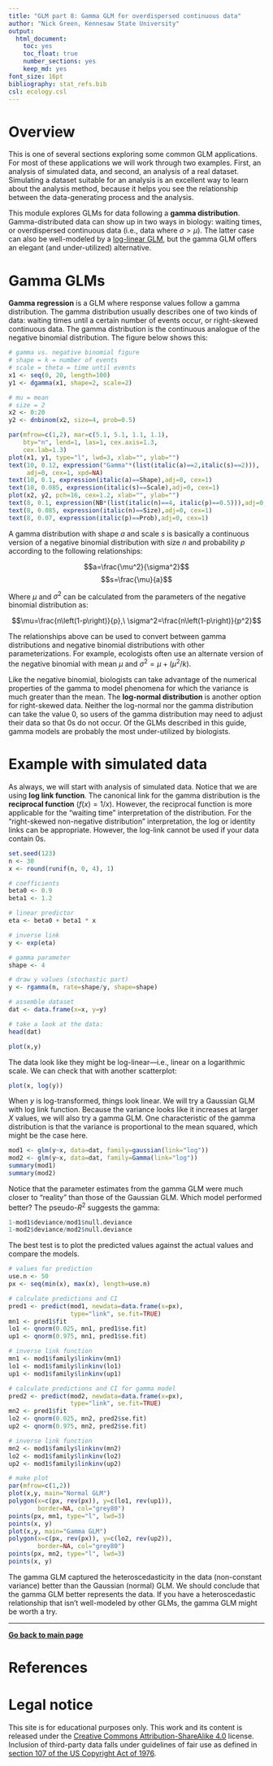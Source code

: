 ```yaml
---
title: "GLM part 8: Gamma GLM for overdispersed continuous data"
author: "Nick Green, Kennesaw State University"
output:
  html_document: 
    toc: yes
    toc_float: true
    number_sections: yes
    keep_md: yes
font_size: 16pt
bibliography: stat_refs.bib
csl: ecology.csl
---
```


# Overview

This is one of several sections exploring some common GLM applications. For most of these applications we will work through two examples. First, an analysis of simulated data, and second, an analysis of a real dataset. Simulating a dataset suitable for an analysis is an excellent way to learn about the analysis method, because it helps you see the relationship between the data-generating process and the analysis.

This module explores GLMs for data following a **gamma distribution**. Gamma-distributed data can show up in two ways in biology: waiting times, or overdispersed continuous data (i.e., data where $\sigma > \mu$). The latter case can also be well-modeled by a [log-linear GLM](https://greenquanteco.github.io/05-glm-03-loglinear_models.html), but the gamma GLM offers an elegant (and under-utilized) alternative.
 
# Gamma GLMs

**Gamma regression** is a GLM where response values follow a gamma distribution. The gamma distribution usually describes one of two kinds of data: waiting times until a certain number of events occur, or right-skewed continuous data. The gamma distribution is the continuous analogue of the negative binomial distribution. The figure below shows this:

```r
# gamma vs. negative binomial figure
# shape = k = number of events
# scale = theta = time until events
x1 <- seq(0, 20, length=100)
y1 <- dgamma(x1, shape=2, scale=2)

# mu = mean
# size = 2
x2 <- 0:20
y2 <- dnbinom(x2, size=4, prob=0.5)

par(mfrow=c(1,2), mar=c(5.1, 5.1, 1.1, 1.1), 
    bty="n", lend=1, las=1, cex.axis=1.3, 
    cex.lab=1.3)
plot(x1, y1, type="l", lwd=3, xlab="", ylab="")
text(10, 0.12, expression("Gamma"*(list(italic(a)==2,italic(s)==2))), 
     adj=0, cex=1, xpd=NA)
text(10, 0.1, expression(italic(a)==Shape),adj=0, cex=1)
text(10, 0.085, expression(italic(s)==Scale),adj=0, cex=1)
plot(x2, y2, pch=16, cex=1.2, xlab="", ylab="")
text(8, 0.1, expression(NB*(list(italic(n)==4, italic(p)==0.5))),adj=0, cex=1)
text(8, 0.085, expression(italic(n)==Size),adj=0, cex=1)
text(8, 0.07, expression(italic(p)==Prob),adj=0, cex=1)
```

A gamma distribution with shape *a* and scale *s* is basically a continuous version of a negative binomial distribution with size *n* and probability *p* according to the following relationships:

$$a=\frac{\mu^2}{\sigma^2}$$
$$s=\frac{\mu}{a}$$

Where $\mu$ and $\sigma^2$ can be calculated from the parameters of the negative binomial distribution as:

$$\mu=\frac{n\left(1-p\right)}{p},\ \sigma^2=\frac{n\left(1-p\right)}{p^2}$$

The relationships above can be used to convert between gamma distributions and negative binomial distributions with other parameterizations. For example, ecologists often use an alternate version of the negative binomial with mean $\mu$ and $\sigma^{2}=\mu + (\mu^{2}/k)$.

Like the negative binomial, biologists can take advantage of the numerical properties of the gamma to model phenomena for which the variance is much greater than the mean. The **log-normal distribution** is another option for right-skewed data. Neither the log-normal nor the gamma distribution can take the value 0, so users of the gamma distribution may need to adjust their data so that 0s do not occur. Of the GLMs described in this guide, gamma models are probably the most under-utilized by biologists.
 
# Example with simulated data

As always, we will start with analysis of simulated data. Notice that we are using **log link function**. The canonical link for the gamma distribution is the **reciprocal function** ($f(x)=1/x$). However, the reciprocal function is more applicable for the “waiting time” interpretation of the distribution. For the “right-skewed non-negative distribution” interpretation, the log or identity links can be appropriate. However, the log-link cannot be used if your data contain 0s.

```r
set.seed(123)
n <- 30
x <- round(runif(n, 0, 4), 1)

# coefficients
beta0 <- 0.9
beta1 <- 1.2

# linear predictor
eta <- beta0 + beta1 * x

# inverse link
y <- exp(eta)

# gamma parameter
shape <- 4

# draw y values (stochastic part)
y <- rgamma(n, rate=shape/y, shape=shape)

# assemble dataset
dat <- data.frame(x=x, y=y)

# take a look at the data:
head(dat)

plot(x,y)
```

The data look like they might be log-linear—i.e., linear on a logarithmic scale. We can check that with another scatterplot:

```r
plot(x, log(y))
```

When *y* is log-transformed, things look linear. We will try a Gaussian GLM with log link function. Because the variance looks like it increases at larger *X* values, we will also try a gamma GLM. One characteristic of the gamma distribution is that the variance is proportional to the mean squared, which might be the case here.

```r
mod1 <- glm(y~x, data=dat, family=gaussian(link="log"))
mod2 <- glm(y~x, data=dat, family=Gamma(link="log"))
summary(mod1)
summary(mod2)
```

Notice that the parameter estimates from the gamma GLM were much closer to "reality" than those of the Gaussian GLM. Which model performed better? The pseudo-*R*^2^ suggests the gamma:

```r
1-mod1$deviance/mod1$null.deviance
1-mod2$deviance/mod2$null.deviance
```

The best test is to plot the predicted values against the actual values and compare the models.

```r
# values for prediction
use.n <- 50
px <- seq(min(x), max(x), length=use.n)

# calculate predictions and CI
pred1 <- predict(mod1, newdata=data.frame(x=px),
                 type="link", se.fit=TRUE)
mn1 <- pred1$fit
lo1 <- qnorm(0.025, mn1, pred1$se.fit)
up1 <- qnorm(0.975, mn1, pred1$se.fit)

# inverse link function
mn1 <- mod1$family$linkinv(mn1)
lo1 <- mod1$family$linkinv(lo1)
up1 <- mod1$family$linkinv(up1)

# calculate predictions and CI for gamma model
pred2 <- predict(mod2, newdata=data.frame(x=px),
                 type="link", se.fit=TRUE)
mn2 <- pred1$fit
lo2 <- qnorm(0.025, mn2, pred2$se.fit)
up2 <- qnorm(0.975, mn2, pred2$se.fit)

# inverse link function
mn2 <- mod1$family$linkinv(mn2)
lo2 <- mod1$family$linkinv(lo2)
up2 <- mod1$family$linkinv(up2)

# make plot
par(mfrow=c(1,2))
plot(x,y, main="Normal GLM")
polygon(x=c(px, rev(px)), y=c(lo1, rev(up1)),
        border=NA, col="grey80")
points(px, mn1, type="l", lwd=3)
points(x, y)
plot(x,y, main="Gamma GLM")
polygon(x=c(px, rev(px)), y=c(lo2, rev(up2)),
        border=NA, col="grey80")
points(px, mn2, type="l", lwd=3)
points(x, y)
```

The gamma GLM captured the heteroscedasticity in the data (non-constant variance) better than the Gaussian (normal) GLM. We should conclude that the gamma GLM better represents the data. If you have a heteroscedastic relationship that isn't well-modeled by other GLMs, the gamma GLM might be worth a try.

---


[**Go back to main page**](https://greenquanteco.github.io/index.html)

# References

<div id="refs"></div>

# Legal notice

This site is for educational purposes only. This work and its content is released under the [Creative Commons Attribution-ShareAlike 4.0](https://creativecommons.org/licenses/by-sa/4.0/) license. Inclusion of third-party data falls under guidelines of fair use as defined in [section 107 of the US Copyright Act of 1976](https://www.law.cornell.edu/uscode/text/17/107). 